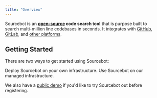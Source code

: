 ```yaml
---
title: "Overview"
---
```


Sourcebot is an **[open-source](https://github.com/sourcebot-dev/sourcebot) code search tool** that is purpose built to search multi-million line codebases in seconds. It integrates with [GitHub](/docs/connections/github), [GitLab](/docs/connections/gitlab), and [other platforms](/docs/connections).

## Getting Started

There are two ways to get started using Sourcebot:

<CardGroup cols={2}>
  <Card horizontal title="Self-Host" icon="server" href="/self-hosting/overview">
    Deploy Sourcebot on your own infrastructure.
  </Card>
  <Card horizontal title="Sourcebot Cloud" icon="cloud" href="/docs/getting-started">
    Use Sourcebot on our managed infrastructure.
  </Card>
</CardGroup>

We also have a [public demo](https://demo.sourcebot.dev) if you'd like to try Sourcebot out before registering.
